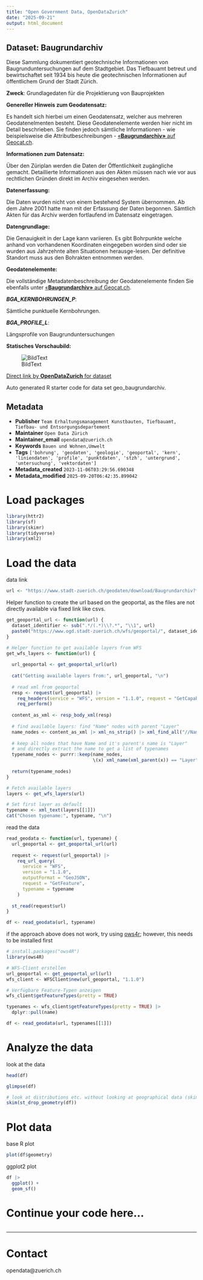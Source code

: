 ```yaml
---
title: "Open Government Data, OpenDataZurich"
date: "2025-09-21"
output: html_document
---
```


## Dataset: Baugrundarchiv

Diese Sammlung dokumentiert geotechnische Informationen von Baugrunduntersuchungen auf dem Stadtgebiet. Das Tiefbauamt betreut und bewirtschaftet seit 1934 bis heute die geotechnischen Informationen auf öffentlichem Grund der Stadt Zürich.

**Zweck**: Grundlagedaten für die Projektierung von Bauprojekten

**Genereller Hinweis zum Geodatensatz:**

Es handelt sich hierbei um einen Geodatensatz, welcher aus mehreren Geodatenelmenten besteht. Diese Geodatenelemente werden hier nicht im Detail beschrieben. Sie finden jedoch sämtliche Informationen - wie beispielsweise die Attributbeschreibungen - [«**Baugrundarchiv»** auf Geocat.ch](https://www.geocat.ch/geonetwork/srv/ger/catalog.search#/metadata/fc8b2c80-673b-49f7-a609-3e17aaf2e3e0).
			   

**Informationen zum Datensatz:**

Über den Züriplan werden die Daten der Öffentlichkeit zugängliche gemacht. Detaillierte Informationen aus den Akten müssen nach wie vor aus rechtlichen Gründen direkt im Archiv eingesehen werden.

**Datenerfassung:**

Die Daten wurden nicht von einem bestehend System übernommen. Ab dem Jahre 2001 hatte man mit der Erfassung der Daten begonnen. Sämtlich Akten für das Archiv werden fortlaufend im Datensatz eingetragen.

**Datengrundlage:**

Die Genauigkeit in der Lage kann variieren. Es gibt Bohrpunkte welche anhand von vorhandenen Koordinaten eingegeben worden sind oder sie wurden aus Jahrzehnte alten Situationen herausge-lesen. Der definitive Standort muss aus den Bohrakten entnommen werden.

**Geodatenelemente:**

Die vollständige Metadatenbeschreibung der Geodatenelemente finden Sie ebenfalls unter [«**Baugrundarchiv»** auf Geocat.ch](https://www.geocat.ch/geonetwork/srv/ger/md.viewer#/full_view/fc8b2c80-673b-49f7-a609-3e17aaf2e3e0).

***BGA_KERNBOHRUNGEN_P***: 

Sämtliche punktuelle Kernbohrungen.


***BGA_PROFILE_L***: 

Längsprofile von Baugrunduntersuchungen




**Statisches Vorschaubild:**

![BildText](https://www.gis.stadt-zuerich.ch/zueriplan_docs/geocat/fc8b2c80-673b-49f7-a609-3e17aaf2e3e0.png)



[Direct link by **OpenDataZurich** for dataset](https://data.stadt-zuerich.ch/dataset/geo_baugrundarchiv)

Auto generated R starter code for data set geo_baugrundarchiv.

## Metadata

- **Publisher** `Team Erhaltungsmanagement Kunstbauten, Tiefbauamt, Tiefbau- und Entsorgungsdepartement`
- **Maintainer** `Open Data Zürich`
- **Maintainer_email** `opendata@zuerich.ch`
- **Keywords** `Bauen und Wohnen,Umwelt`
- **Tags** `['bohrung', 'geodaten', 'geologie', 'geoportal', 'kern', 'liniendaten', 'profile', 'punktdaten', 'stzh', 'untergrund', 'untersuchung', 'vektordaten']`
- **Metadata_created** `2023-11-06T03:29:56.690348`
- **Metadata_modified** `2025-09-20T06:42:35.899042`


# Load packages

```r
library(httr2)
library(sf)
library(skimr)
library(tidyverse)
library(xml2)
```

# Load the data

data link
```r
url <- "https://www.stadt-zuerich.ch/geodaten/download/Baugrundarchiv?format=geojson_link"
```


Helper function to create the url based on the geoportal, as the files are not directly available via fixed link like csvs.
```r
get_geoportal_url <- function(url) {
  dataset_identifier <- sub(".*/(.*)\\?.*", "\\1", url)
  paste0("https://www.ogd.stadt-zuerich.ch/wfs/geoportal/", dataset_identifier)
}
```

```r
# Helper function to get available layers from WFS
get_wfs_layers <- function(url) {
  
  url_geoportal <- get_geoportal_url(url)
  
  cat("Getting available layers from:", url_geoportal, "\n")
  
  # read xml from geoportal
  resp <- request(url_geoportal) |> 
    req_headers(service = "WFS", version = "1.1.0", request = "GetCapabilities") |> 
    req_perform()
  
  content_as_xml <- resp_body_xml(resp)
  
  # find available layers: find "Name" nodes with parent "Layer"
  name_nodes <- content_as_xml |> xml_ns_strip() |> xml_find_all("//Name")
  
  # keep all nodes that have Name and it's parent's name is "Layer"
  # and directly extract the name to get a list of typenames
  typename_nodes <- purrr::keep(name_nodes,
                                \(x) xml_name(xml_parent(x)) == "Layer")
  
  return(typename_nodes)
}

# Fetch available layers
layers <- get_wfs_layers(url)

# Set first layer as default
typename <- xml_text(layers[[1]])
cat("Chosen typename:", typename, "\n")
```

read the data
```r
read_geodata <- function(url, typename) {
  url_geoportal <- get_geoportal_url(url)
  
  request <- request(url_geoportal) |>
    req_url_query(
      service = "WFS",
      version = "1.1.0",
      outputFormat = "GeoJSON",
      request = "GetFeature",
      typename = typename
    )
  
  st_read(request$url)
}

df <- read_geodata(url, typename)
```

if the approach above does not work, try using [ows4r](https://eblondel.github.io/ows4R/); however, this needs to be installed first
```r
# install.packages("ows4R")
library(ows4R)

# WFS-Client erstellen
url_geoportal <- get_geoportal_url(url)
wfs_client <- WFSClient$new(url_geoportal, "1.1.0")

# Verfügbare Feature-Typen anzeigen
wfs_client$getFeatureTypes(pretty = TRUE)

typenames <- wfs_client$getFeatureTypes(pretty = TRUE) |> 
  dplyr::pull(name)

df <- read_geodata(url, typenames[[1]])
```

# Analyze the data

look at the data
```r
head(df)
```

```r
glimpse(df)
```

```r
# look at distributions etc. without looking at geographical data (skim cannot deal with geometries)
skim(st_drop_geometry(df))
```

# Plot data

base R plot
```r
plot(df$geometry)
```

ggplot2 plot
```r
df |>
  ggplot() +
  geom_sf()
```

# Continue your code here...

```r

```

------------------------------------------------------------------------

# Contact

opendata@zuerich.ch

